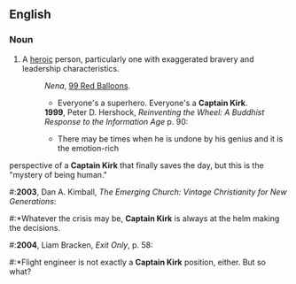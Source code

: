 ==English==
===Noun===
{{en-noun|sg=[[Captain]] [[Kirk]]}}
# A [[heroic]] person, particularly one with exaggerated bravery and leadership characteristics.
#:''Nena'', [[w:99 Red Balloons|99 Red Balloons]].
#:*Everyone's a superhero. Everyone's a '''Captain Kirk'''.
#:'''1999''', Peter D. Hershock, ''Reinventing the Wheel: A Buddhist Response to the Information Age'' p. 90:
#:*There may be times when he is undone by his genius and it is the emotion-rich 
perspective of a '''Captain Kirk''' that finally saves the day, but this is the "mystery of being human."
#:'''2003''', Dan A. Kimball, ''The Emerging Church: Vintage Christianity for New Generations'':
#:*Whatever the crisis may be, '''Captain Kirk''' is always at the helm making the decisions. 
#:'''2004''', Liam Bracken, ''Exit Only'', p. 58:
#:*Flight engineer is not exactly a '''Captain Kirk''' position, either. But so what?
